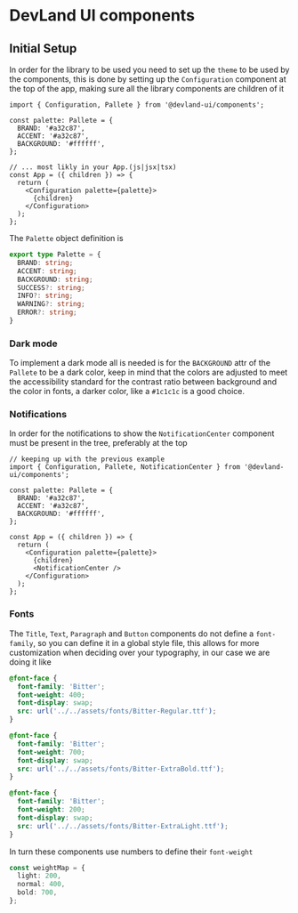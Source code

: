 
<Meta title="Example/Introduction" />

# DevLand UI components

## Initial Setup

In order for the library to be used you need to
set up the `theme` to be used by the components,
this is done by setting up the `Configuration` component at the top of the app,
making sure all the library components are children of it

```tsx
import { Configuration, Pallete } from '@devland-ui/components';

const palette: Pallete = {
  BRAND: '#a32c87',
  ACCENT: '#a32c87',
  BACKGROUND: '#ffffff',
};

// ... most likly in your App.(js|jsx|tsx)
const App = ({ children }) => {
  return (
    <Configuration palette={palette}>
      {children}
    </Configuration>
  );
};
```

The `Palette` object definition is

```ts
export type Palette = {
  BRAND: string;
  ACCENT: string;
  BACKGROUND: string;
  SUCCESS?: string;
  INFO?: string;
  WARNING?: string;
  ERROR?: string;
}
```
### Dark mode

To implement a dark mode all is needed is
for the `BACKGROUND` attr of the `Pallete` to be a dark color,
keep in mind that the colors are adjusted to meet the accessibility standard
for the contrast ratio between background and the color in fonts,
a darker color, like a `#1c1c1c` is a good choice.

### Notifications

In order for the notifications to show the `NotificationCenter` component
must be present in the tree, preferably at the top

```tsx
// keeping up with the previous example
import { Configuration, Pallete, NotificationCenter } from '@devland-ui/components';

const palette: Pallete = {
  BRAND: '#a32c87',
  ACCENT: '#a32c87',
  BACKGROUND: '#ffffff',
};

const App = ({ children }) => {
  return (
    <Configuration palette={palette}>
      {children}
      <NotificationCenter />
    </Configuration>
  );
};
```

### Fonts

The `Title`, `Text`, `Paragraph` and `Button` components do not define a `font-family`,
so you can define it in a global style file, this allows for more customization
when deciding over your typography, in our case we are doing it like

```scss
@font-face {
  font-family: 'Bitter';
  font-weight: 400;
  font-display: swap;
  src: url('../../assets/fonts/Bitter-Regular.ttf');
}

@font-face {
  font-family: 'Bitter';
  font-weight: 700;
  font-display: swap;
  src: url('../../assets/fonts/Bitter-ExtraBold.ttf');
}

@font-face {
  font-family: 'Bitter';
  font-weight: 200;
  font-display: swap;
  src: url('../../assets/fonts/Bitter-ExtraLight.ttf');
}
```

In turn these components use numbers to define their `font-weight`

```ts
const weightMap = {
  light: 200,
  normal: 400,
  bold: 700,
};
```
